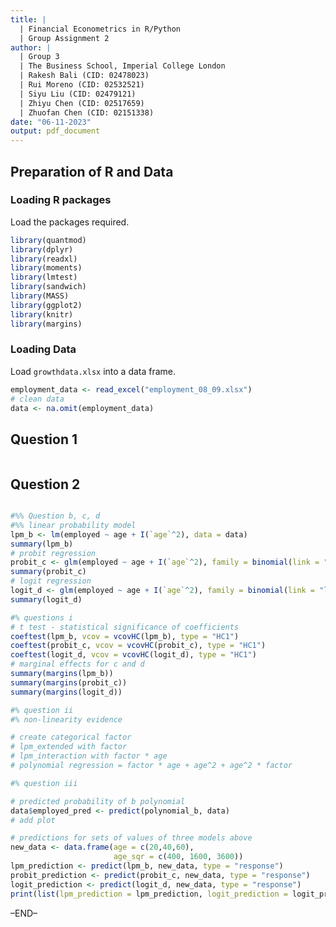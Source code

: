```yaml
---
title: |
  | Financial Econometrics in R/Python
  | Group Assignment 2
author: |
  | Group 3
  | The Business School, Imperial College London
  | Rakesh Bali (CID: 02478023)
  | Rui Moreno (CID: 02532521)
  | Siyu Liu (CID: 02479121)
  | Zhiyu Chen (CID: 02517659)
  | Zhuofan Chen (CID: 02151338)
date: "06-11-2023"
output: pdf_document
---
```


```{=tex}
\newpage
\tableofcontents
```
\newpage

## Preparation of R and Data
### Loading R packages

Load the packages required.

```r
library(quantmod)
library(dplyr)
library(readxl)
library(moments)
library(lmtest)
library(sandwich) 
library(MASS)
library(ggplot2)
library(knitr)
library(margins)
```

### Loading Data

Load `growthdata.xlsx` into a data frame.

```r
employment_data <- read_excel("employment_08_09.xlsx")
# clean data
data <- na.omit(employment_data)
```

\newpage

## Question 1


```r

```

\newpage

## Question 2


```r

```

```r
#%% Question b, c, d
#%% linear probability model
lpm_b <- lm(employed ~ age + I(`age`^2), data = data)
summary(lpm_b)
# probit regression
probit_c <- glm(employed ~ age + I(`age`^2), family = binomial(link = "probit"), data)
summary(probit_c)
# logit regression
logit_d <- glm(employed ~ age + I(`age`^2), family = binomial(link = "logit"), data)
summary(logit_d)

#% questions i
# t test - statistical significance of coefficients
coeftest(lpm_b, vcov = vcovHC(lpm_b), type = "HC1")
coeftest(probit_c, vcov = vcovHC(probit_c), type = "HC1")
coeftest(logit_d, vcov = vcovHC(logit_d), type = "HC1")
# marginal effects for c and d
summary(margins(lpm_b))
summary(margins(probit_c))
summary(margins(logit_d))

#% question ii
#% non-linearity evidence

# create categorical factor
# lpm_extended with factor
# lpm_interaction with factor * age
# polynomial regression = factor * age + age^2 + age^2 * factor

#% question iii

# predicted probability of b polynomial
data$employed_pred <- predict(polynomial_b, data)
# add plot

# predictions for sets of values of three models above
new_data <- data.frame(age = c(20,40,60),
                       age_sqr = c(400, 1600, 3600))  
lpm_prediction <- predict(lpm_b, new_data, type = "response")
probit_prediction <- predict(probit_c, new_data, type = "response")
logit_prediction <- predict(logit_d, new_data, type = "response")
print(list(lpm_prediction = lpm_prediction, logit_prediction = logit_prediction, probit_prediction = probit_prediction))

```

--END--
